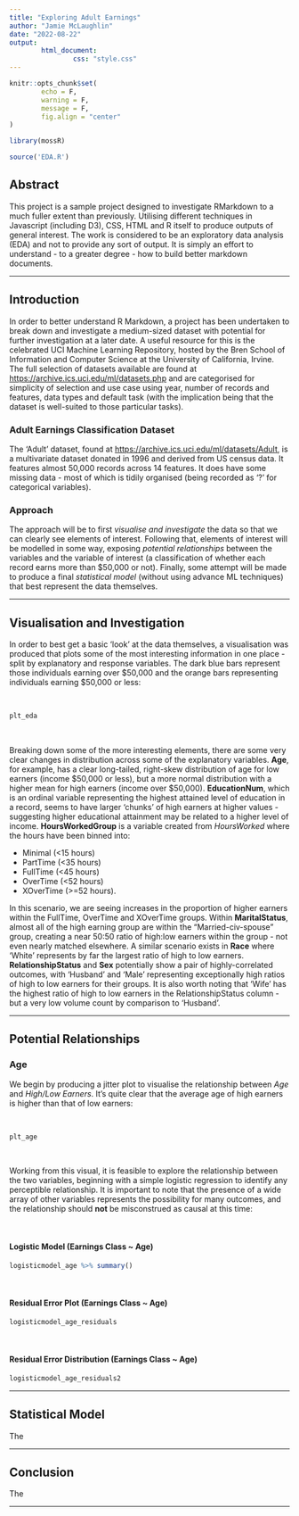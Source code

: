 ```yaml
---
title: "Exploring Adult Earnings"
author: "Jamie McLaughlin"
date: "2022-08-22"
output:
        html_document:
                css: "style.css"
---
```


```r

knitr::opts_chunk$set(
        echo = F,
        warning = F,
        message = F,
        fig.align = "center"
)

library(mossR)

source('EDA.R')

```

## Abstract

This project is a sample project designed to investigate RMarkdown to a much fuller extent than previously. Utilising different techniques in Javascript (including D3), CSS, HTML and R itself to produce outputs of general interest. The work is considered to be an exploratory data analysis (EDA) and not to provide any sort of output. It is simply an effort to understand - to a greater degree - how to build better markdown documents.

<hr>

## Introduction

In order to better understand R Markdown, a project has been undertaken to break down and investigate a medium-sized dataset with potential for further investigation at a later date. A useful resource for this is the celebrated UCI Machine Learning Repository, hosted by the Bren School of Information and Computer Science at the University of California, Irvine. The full selection of datasets available are found at <https://archive.ics.uci.edu/ml/datasets.php> and are categorised for simplicity of selection and use case using year, number of records and features, data types and default task (with the implication being that the dataset is well-suited to those particular tasks).

### Adult Earnings Classification Dataset

The 'Adult' dataset, found at <https://archive.ics.uci.edu/ml/datasets/Adult>, is a multivariate dataset donated in 1996 and derived from US census data. It features almost 50,000 records across 14 features. It does have some missing data - most of which is tidily organised (being recorded as '?' for categorical variables).

### Approach

The approach will be to first *visualise and investigate* the data so that we can clearly see elements of interest. Following that, elements of interest will be modelled in some way, exposing *potential relationships* between the variables and the variable of interest (a classification of whether each record earns more than \$50,000 or not). Finally, some attempt will be made to produce a final *statistical model* (without using advance ML techniques) that best represent the data themselves.

<hr>

## Visualisation and Investigation

In order to best get a basic 'look' at the data themselves, a visualisation was produced that plots some of the most interesting information in one place - split by explanatory and response variables. The dark blue bars represent those individuals earning over \$50,000 and the orange bars representing individuals earning \$50,000 or less:

<br>

```r

plt_eda

```

<br>

Breaking down some of the more interesting elements, there are some very clear changes in distribution across some of the explanatory variables. **Age**, for example, has a clear long-tailed, right-skew distribution of age for low earners (income \$50,000 or less), but a more normal distribution with a higher mean for high earners (income over \$50,000). **EducationNum**, which is an ordinal variable representing the highest attained level of education in a record, seems to have larger 'chunks' of high earners at higher values - suggesting higher educational attainment may be related to a higher level of income. **HoursWorkedGroup** is a variable created from *HoursWorked* where the hours have been binned into:

* Minimal (<15 hours)
* PartTime (<35 hours)
* FullTime (<45 hours)
* OverTime (<52 hours)
* XOverTime (>=52 hours).

In this scenario, we are seeing increases in the proportion of higher earners within the FullTime, OverTime and XOverTime groups. Within **MaritalStatus**, almost all of the high earning group are within the "Married-civ-spouse" group, creating a near 50:50 ratio of high:low earners within the group - not even nearly matched elsewhere. A similar scenario exists in **Race** where 'White' represents by far the largest ratio of high to low earners. **RelationshipStatus** and **Sex** potentially show a pair of highly-correlated outcomes, with 'Husband' and 'Male' representing exceptionally high ratios of high to low earners for their groups. It is also worth noting that 'Wife' has the highest ratio of high to low earners in the RelationshipStatus column - but a very low volume count by comparison to 'Husband'.

<hr>

## Potential Relationships

### Age

We begin by producing a jitter plot to visualise the relationship between *Age* and *High/Low Earners*. It's quite clear that the average age of high earners is higher than that of low earners:

<br>

``` r

plt_age

```

<br>

Working from this visual, it is feasible to explore the relationship between the two variables, beginning with a simple logistic regression to identify any perceptible relationship. It is important to note that the presence of a wide array of other variables represents the possibility for many outcomes, and the relationship should **not** be misconstrued as causal at this time:

<br>

#### Logistic Model (Earnings Class ~ Age)

``` r

logisticmodel_age %>% summary()

```

<br>

#### Residual Error Plot (Earnings Class ~ Age)

``` r

logisticmodel_age_residuals

```

<br>

#### Residual Error Distribution (Earnings Class ~ Age)

``` r

logisticmodel_age_residuals2

```

<hr>

## Statistical Model

The

<hr>

## Conclusion

The

<hr>
